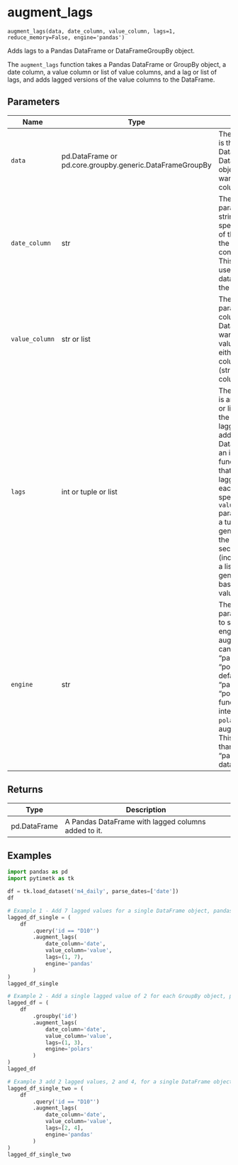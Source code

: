 # augment_lags { #pytimetk.augment_lags }

`augment_lags(data, date_column, value_column, lags=1, reduce_memory=False, engine='pandas')`

Adds lags to a Pandas DataFrame or DataFrameGroupBy object.

The `augment_lags` function takes a Pandas DataFrame or GroupBy object, a 
date column, a value column or list of value columns, and a lag or list of 
lags, and adds lagged versions of the value columns to the DataFrame.

## Parameters

| Name           | Type                                                     | Description                                                                                                                                                                                                                                                                                                                                                                                                                                  | Default    |
|----------------|----------------------------------------------------------|----------------------------------------------------------------------------------------------------------------------------------------------------------------------------------------------------------------------------------------------------------------------------------------------------------------------------------------------------------------------------------------------------------------------------------------------|------------|
| `data`         | pd.DataFrame or pd.core.groupby.generic.DataFrameGroupBy | The `data` parameter is the input DataFrame or DataFrameGroupBy object  that you want to add lagged columns to.                                                                                                                                                                                                                                                                                                                              | _required_ |
| `date_column`  | str                                                      | The `date_column` parameter is a string that specifies the name of the  column in the DataFrame that contains the dates. This column will be  used to sort the data before adding the lagged values.                                                                                                                                                                                                                                         | _required_ |
| `value_column` | str or list                                              | The `value_column` parameter is the column(s) in the DataFrame that you  want to add lagged values for. It can be either a single column name  (string) or a list of column names.                                                                                                                                                                                                                                                           | _required_ |
| `lags`         | int or tuple or list                                     | The `lags` parameter is an integer, tuple, or list that specifies the  number of lagged values to add to the DataFrame.   - If it is an integer, the function will add that number of lagged    values for each column specified in the `value_column` parameter.   - If it is a tuple, it will generate lags from the first to the second    value (inclusive).   - If it is a list, it will generate lags based on the values in the list. | `1`        |
| `engine`       | str                                                      | The `engine` parameter is used to specify the engine to use for  augmenting lags. It can be either "pandas" or "polars".   - The default value is "pandas".  - When "polars", the function will internally use the `polars` library    for augmenting lags. This can be faster than using "pandas" for large    datasets.                                                                                                                    | `'pandas'` |

## Returns

| Type         | Description                                         |
|--------------|-----------------------------------------------------|
| pd.DataFrame | A Pandas DataFrame with lagged columns added to it. |

## Examples

```python
import pandas as pd
import pytimetk as tk

df = tk.load_dataset('m4_daily', parse_dates=['date'])
df
```

```python
# Example 1 - Add 7 lagged values for a single DataFrame object, pandas engine
lagged_df_single = (
    df 
        .query('id == "D10"')
        .augment_lags(
            date_column='date',
            value_column='value',
            lags=(1, 7),
            engine='pandas'
        )
)
lagged_df_single
```
```python
# Example 2 - Add a single lagged value of 2 for each GroupBy object, polars engine
lagged_df = (
    df 
        .groupby('id')
        .augment_lags(
            date_column='date',
            value_column='value',
            lags=(1, 3),
            engine='polars'
        )
)
lagged_df
```

```python
# Example 3 add 2 lagged values, 2 and 4, for a single DataFrame object, pandas engine
lagged_df_single_two = (
    df 
        .query('id == "D10"')
        .augment_lags(
            date_column='date',
            value_column='value',
            lags=[2, 4],
            engine='pandas'
        )
)
lagged_df_single_two
```